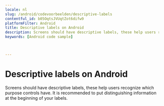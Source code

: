 ```yaml
---
locale: nl
slug: /android/codevoorbeelden/descriptive-labels
contentful_id: b05OqtsJVUqtZot6difw9
platformFilter: Android
title: Descriptive labels on Android
description: Screens should have descriptive labels, these help users recognize which purpose controls have.
keywords: [Android code sample]


	
---
```


# Descriptive labels on Android

Screens should have descriptive labels, these help users recognize which purpose controls have. It is recommended to put distinguishing information at the beginning of your labels.

<CodeSample id="screen-labels" locale="nl" platform="android"/>